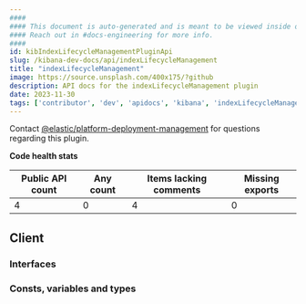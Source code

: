 ```yaml
---
####
#### This document is auto-generated and is meant to be viewed inside our experimental, new docs system.
#### Reach out in #docs-engineering for more info.
####
id: kibIndexLifecycleManagementPluginApi
slug: /kibana-dev-docs/api/indexLifecycleManagement
title: "indexLifecycleManagement"
image: https://source.unsplash.com/400x175/?github
description: API docs for the indexLifecycleManagement plugin
date: 2023-11-30
tags: ['contributor', 'dev', 'apidocs', 'kibana', 'indexLifecycleManagement']
---
```




Contact [@elastic/platform-deployment-management](https://github.com/orgs/elastic/teams/platform-deployment-management) for questions regarding this plugin.

**Code health stats**

| Public API count  | Any count | Items lacking comments | Missing exports |
|-------------------|-----------|------------------------|-----------------|
| 4 | 0 | 4 | 0 |

## Client

### Interfaces
<DocDefinitionList data={indexLifecycleManagementObj.client.interfaces}/>

### Consts, variables and types
<DocDefinitionList data={indexLifecycleManagementObj.client.misc}/>

